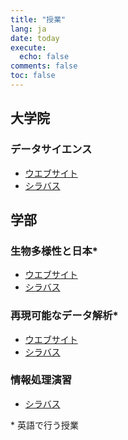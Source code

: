 ```yaml
---
title: "授業"
lang: ja
date: today
execute:
  echo: false
comments: false
toc: false
---
```


## 大学院

### データサイエンス

- [ウエブサイト](https://data-science-chiba-2024.github.io/)
- [シラバス](https://syllabus.gs.chiba-u.jp/2024/211218201000000/Z021100201/ja_JP)

## 学部

### 生物多様性と日本\*

- [ウエブサイト](https://joelnitta.github.io/biodiv-japan/)
- [シラバス](https://syllabus.gs.chiba-u.jp/2024/401001000000000/G15N945001/en_US)

### 再現可能なデータ解析\*

- [ウエブサイト](https://data-analysis-chiba-2023.github.io/)
- [シラバス](https://syllabus.gs.chiba-u.jp/2024/101101101076000/Z011531301/en_US)

### 情報処理演習

- [シラバス](https://syllabus.gs.chiba-u.jp/2024/101101101076000/Z011202901/ja_JP)

\* 英語で行う授業